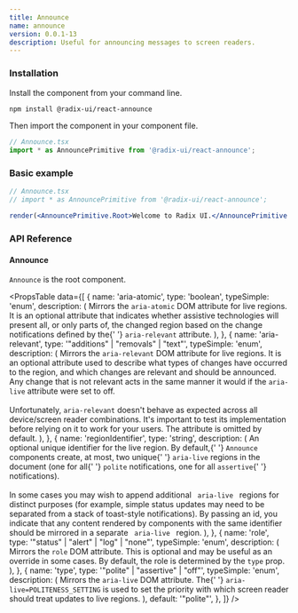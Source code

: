 ```yaml
---
title: Announce
name: announce
version: 0.0.1-13
description: Useful for announcing messages to screen readers.
---
```


### Installation

Install the component from your command line.

```bash
npm install @radix-ui/react-announce
```

Then import the component in your component file.

```jsx
// Announce.tsx
import * as AnnouncePrimitive from '@radix-ui/react-announce';
```

### Basic example

```jsx
// Announce.tsx
// import * as AnnouncePrimitive from '@radix-ui/react-announce';

render(<AnnouncePrimitive.Root>Welcome to Radix UI.</AnnouncePrimitive.Root>);
```

### API Reference

#### Announce

`Announce` is the root component.

<PropsTable
  data={[
    {
      name: 'aria-atomic',
      type: 'boolean',
      typeSimple: 'enum',
      description: (
        <span>
          Mirrors the <Code>aria-atomic</Code> DOM attribute for live regions.
          It is an optional attribute that indicates whether assistive
          technologies will present all, or only parts of, the changed region
          based on the change notifications defined by the{' '}
          <Code>aria-relevant</Code> attribute.
        </span>
      ),
    },
    {
      name: 'aria-relevant',
      type: '"additions" | "removals" | "text"',
      typeSimple: 'enum',
      description: (
        <span>
          Mirrors the <Code>aria-relevant</Code> DOM attribute for live regions.
          It is an optional attribute used to describe what types of changes
          have occurred to the region, and which changes are relevant and should
          be announced. Any change that is not relevant acts in the same manner
          it would if the <Code>aria-live</Code> attribute were set to off.
          <br />
          <br />
          Unfortunately, <Code>aria-relevant</Code> doesn't behave as expected across
          all device/screen reader combinations. It's important to test its implementation
          before relying on it to work for your users. The attribute is omitted by
          default.
        </span>
      ),
    },
    {
      name: 'regionIdentifier',
      type: 'string',
      description: (
        <span>
          An optional unique identifier for the live region. By default,{' '}
          <Code>Announce</Code> components create, at most, two unique{' '}
          <Code>aria-live</Code> regions in the document (one for all{' '}
          <Code>polite</Code> notifications, one for all <Code>assertive</Code>{' '}
          notifications).
          <br />
          <br />
          In some cases you may wish to append additional <Code>
            aria-live
          </Code> regions for distinct purposes (for example, simple status updates
          may need to be separated from a stack of toast-style notifications). By
          passing an id, you indicate that any content rendered by components with
          the same identifier should be mirrored in a separate <Code>
            aria-live
          </Code> region.
        </span>
      ),
    },
    {
      name: 'role',
      type: '"status" | "alert" | "log" | "none"',
      typeSimple: 'enum',
      description: (
        <span>
          Mirrors the <Code>role</Code> DOM attribute. This is optional and may
          be useful as an override in some cases. By default, the role is
          determined by the <Code>type</Code> prop.
        </span>
      ),
    },
    {
      name: 'type',
      type: '"polite" | "assertive" | "off"',
      typeSimple: 'enum',
      description: (
        <span>
          Mirrors the <Code>aria-live</Code> DOM attribute. The{' '}
          <Code>aria-live=POLITENESS_SETTING</Code> is used to set the priority
          with which screen reader should treat updates to live regions.
        </span>
      ),
      default: '"polite"',
    },
  ]}
/>
